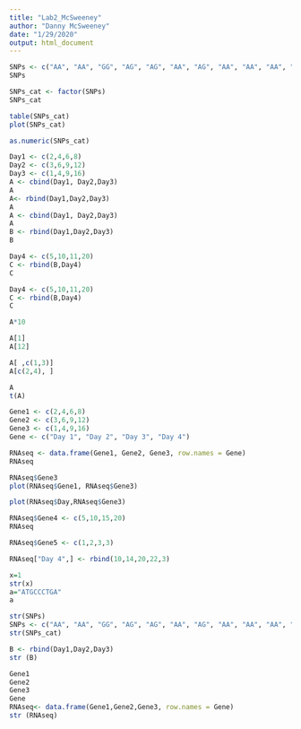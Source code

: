 ```yaml
---
title: "Lab2_McSweeney"
author: "Danny McSweeney"
date: "1/29/2020"
output: html_document
---
```


```r
SNPs <- c("AA", "AA", "GG", "AG", "AG", "AA", "AG", "AA", "AA", "AA", "AG")
SNPs
```

```r
SNPs_cat <- factor(SNPs)
SNPs_cat
```

```r
table(SNPs_cat)
plot(SNPs_cat)
```

```r
as.numeric(SNPs_cat)
```

```r
Day1 <- c(2,4,6,8)
Day2 <- c(3,6,9,12)
Day3 <- c(1,4,9,16)
A <- cbind(Day1, Day2,Day3)
A
A<- rbind(Day1,Day2,Day3)
A
A <- cbind(Day1, Day2,Day3)
A
B <- rbind(Day1,Day2,Day3)
B
```

```r
Day4 <- c(5,10,11,20)
C <- rbind(B,Day4)
C
```

```r
Day4 <- c(5,10,11,20)
C <- rbind(B,Day4)
C
```

```r
A*10

A[1]
A[12]

A[ ,c(1,3)]
A[c(2,4), ]

A
t(A)
```

```r
Gene1 <- c(2,4,6,8)
Gene2 <- c(3,6,9,12)
Gene3 <- c(1,4,9,16)
Gene <- c("Day 1", "Day 2", "Day 3", "Day 4")
```

```r
RNAseq <- data.frame(Gene1, Gene2, Gene3, row.names = Gene)
RNAseq
```

```r
RNAseq$Gene3
plot(RNAseq$Gene1, RNAseq$Gene3)
```

```r
plot(RNAseq$Day,RNAseq$Gene3)
```

```r
RNAseq$Gene4 <- c(5,10,15,20)
RNAseq
```

```r
RNAseq$Gene5 <- c(1,2,3,3)
```

```r
RNAseq["Day 4",] <- rbind(10,14,20,22,3)
```

```r
x=1
str(x)
a="ATGCCCTGA"
a
```

```r
str(SNPs)
SNPs <- c("AA", "AA", "GG", "AG", "AG", "AA", "AG", "AA", "AA", "AA", "AG")
str(SNPs_cat)
```

```r
B <- rbind(Day1,Day2,Day3)
str (B)
```

```r
Gene1
Gene2
Gene3
Gene
RNAseq<- data.frame(Gene1,Gene2,Gene3, row.names = Gene)
str (RNAseq)
```















